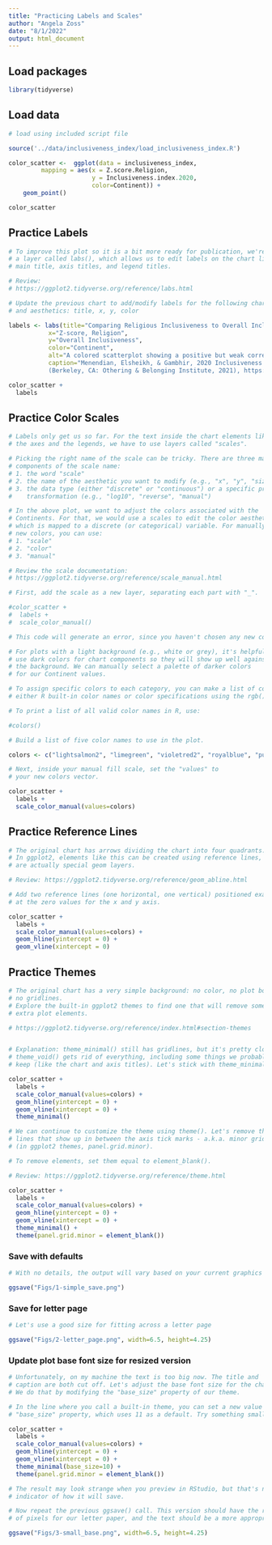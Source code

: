 ```yaml
---
title: "Practicing Labels and Scales"
author: "Angela Zoss"
date: "8/1/2022"
output: html_document
---
```


## Load packages

```r

library(tidyverse)

```

## Load data

```r

# load using included script file

source('../data/inclusiveness_index/load_inclusiveness_index.R')

```


```r

color_scatter <-  ggplot(data = inclusiveness_index,
         mapping = aes(x = Z.score.Religion,
                       y = Inclusiveness.index.2020,
                       color=Continent)) +
    geom_point() 

color_scatter

```

## Practice Labels

```r

# To improve this plot so it is a bit more ready for publication, we're going to add
# a layer called labs(), which allows us to edit labels on the chart like the 
# main title, axis titles, and legend titles.

# Review:
# https://ggplot2.tidyverse.org/reference/labs.html

# Update the previous chart to add/modify labels for the following chart elements 
# and aesthetics: title, x, y, color

labels <- labs(title="Comparing Religious Inclusiveness to Overall Inclusiveness, By Continent",
           x="Z-score, Religion",
           y="Overall Inclusiveness",
           color="Continent",
           alt="A colored scatterplot showing a positive but weak correlation between religious inclusiveness and overall inclusiveness.",
           caption="Menendian, Elsheikh, & Gambhir, 2020 Inclusiveness Index: Measuring Global Inclusion and Marginality, 
           (Berkeley, CA: Othering & Belonging Institute, 2021), https://belonging.berkeley.edu/inclusivenessindex.")

color_scatter +
  labels

```

## Practice Color Scales

```r

# Labels only get us so far. For the text inside the chart elements like
# the axes and the legends, we have to use layers called "scales".

# Picking the right name of the scale can be tricky. There are three main
# components of the scale name:
# 1. the word "scale"
# 2. the name of the aesthetic you want to modify (e.g., "x", "y", "size", "fill")
# 3. the data type (either "discrete" or "continuous") or a specific pre-defined
#    transformation (e.g., "log10", "reverse", "manual")

# In the above plot, we want to adjust the colors associated with the  
# Continents. For that, we would use a scales to edit the color aesthetic,
# which is mapped to a discrete (or categorical) variable. For manually specifying
# new colors, you can use:
# 1. "scale"
# 2. "color"
# 3. "manual"

# Review the scale documentation: 
# https://ggplot2.tidyverse.org/reference/scale_manual.html

# First, add the scale as a new layer, separating each part with "_".

#color_scatter +
#  labels +
#  scale_color_manual()

# This code will generate an error, since you haven't chosen any new colors yet.

# For plots with a light background (e.g., white or grey), it's helpful to
# use dark colors for chart components so they will show up well against
# the background. We can manually select a palette of darker colors
# for our Continent values.

# To assign specific colors to each category, you can make a list of colors --
# either R built-in color names or color specifications using the rgb() function.

# To print a list of all valid color names in R, use: 

#colors()

# Build a list of five color names to use in the plot.

colors <- c("lightsalmon2", "limegreen", "violetred2", "royalblue", "purple2")

# Next, inside your manual fill scale, set the "values" to
# your new colors vector.

color_scatter +
  labels +
  scale_color_manual(values=colors)

```

## Practice Reference Lines

```r

# The original chart has arrows dividing the chart into four quadrants.
# In ggplot2, elements like this can be created using reference lines, which
# are actually special geom layers.

# Review: https://ggplot2.tidyverse.org/reference/geom_abline.html

# Add two reference lines (one horizontal, one vertical) positioned exactly
# at the zero values for the x and y axis.

color_scatter +
  labels +
  scale_color_manual(values=colors) +
  geom_hline(yintercept = 0) +
  geom_vline(xintercept = 0)


```


## Practice Themes

```r

# The original chart has a very simple background: no color, no plot borders, 
# no gridlines.
# Explore the built-in ggplot2 themes to find one that will remove some of the
# extra plot elements.

# https://ggplot2.tidyverse.org/reference/index.html#section-themes


# Explanation: theme_minimal() still has gridlines, but it's pretty close. 
# theme_void() gets rid of everything, including some things we probably want to 
# keep (like the chart and axis titles). Let's stick with theme_minimal().

color_scatter +
  labels +
  scale_color_manual(values=colors) +
  geom_hline(yintercept = 0) +
  geom_vline(xintercept = 0) +
  theme_minimal()

```

```r

# We can continue to customize the theme using theme(). Let's remove the thin
# lines that show up in between the axis tick marks - a.k.a. minor gridlines 
# (in ggplot2 themes, panel.grid.minor).

# To remove elements, set them equal to element_blank().

# Review: https://ggplot2.tidyverse.org/reference/theme.html

color_scatter +
  labels +
  scale_color_manual(values=colors) +
  geom_hline(yintercept = 0) +
  geom_vline(xintercept = 0) +
  theme_minimal() +
  theme(panel.grid.minor = element_blank())


```

### Save with defaults

```r
# With no details, the output will vary based on your current graphics device

ggsave("Figs/1-simple_save.png")

```

### Save for letter page

```r
# Let's use a good size for fitting across a letter page

ggsave("Figs/2-letter_page.png", width=6.5, height=4.25)

```

### Update plot base font size for resized version

```r
# Unfortunately, on my machine the text is too big now. The title and
# caption are both cut off. Let's adjust the base font size for the chart.
# We do that by modifying the "base_size" property of our theme.

# In the line where you call a built-in theme, you can set a new value for the
# "base_size" property, which uses 11 as a default. Try something smaller.

color_scatter +
  labels +
  scale_color_manual(values=colors) +
  geom_hline(yintercept = 0) +
  geom_vline(xintercept = 0) +
  theme_minimal(base_size=10) +
  theme(panel.grid.minor = element_blank())

# The result may look strange when you preview in RStudio, but that's not a good 
# indicator of how it will save.

# Now repeat the previous ggsave() call. This version should have the right number 
# of pixels for our letter paper, and the text should be a more appropriate size.

ggsave("Figs/3-small_base.png", width=6.5, height=4.25)

```